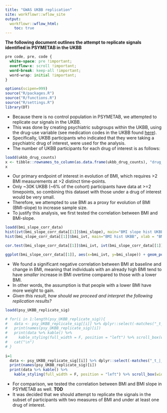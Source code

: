 ```yaml
---
title: "GWAS UKBB replication"
site: workflowr::wflow_site
output:
  workflowr::wflow_html:
    toc: true
---
```


**The following document outlines the attempt to replicate signals identified in PSYMETAB in the UKBB**


```css
pre code, pre, code {
  white-space: pre !important;
  overflow-x: scroll !important;
  word-break: keep-all !important;
  word-wrap: initial !important;
}
```

```r
options(scipen=999)
source("R/packages.R")
source("R/functions.R")
source("R/settings.R")
library(DT)
```

- Because there is no control population in PSYMETAB, we attempted to replicate our signals in the UKBB. 
- This was done by creating psychiatric subgroups within the UKBB, using the drug-use variable (see medication codes in the UKBB found [here](https://biobank.ndph.ox.ac.uk/showcase/coding.cgi?id=4&nl=1)).
- Specifically, UKBB participants who indicated that they were taking a psychiatric drug of interest, were used for the analysis.
- The number of UKBB participants for each drug of interest is as follows:
```r
loadd(ukbb_drug_counts)
x <- tibble::rownames_to_column(as.data.frame(ukbb_drug_counts), "drug_group") %>% rename(count = V1)
x
```

- Our primary endpoint of interest in evolution of BMI, which requires >2 BMI measurements at >2 distinct time-points. 
- Only ~30K UKBB (~6% of the cohort) participants have data at >=2 timepoints, so combining this dataset with those under a drug of interest would be very small. 
- Therefore, we attempted to use BMI as a proxy for evolution of BMI (BMI-slope) to increase sample size. 
- To justify this analysis, we first tested the correlation between BMI and BMI-slope. 
```r
loadd(bmi_slope_corr_data)
hist(ivt(bmi_slope_corr_data[[1]]$bmi_slope), main="BMI slope hist UKBB", xlab = "BMI slope (INQT)")
hist(bmi_slope_corr_data[[1]]$bmi_ivt, main="BMI hist UKBB", xlab = "BMI (INQT)")

cor.test(bmi_slope_corr_data[[1]]$bmi_ivt, ivt(bmi_slope_corr_data[[1]]$bmi_slope), use="complete.obs")

ggplot(bmi_slope_corr_data[[1]], aes(x=bmi_ivt, y=bmi_slope)) + geom_point() + geom_smooth(method=lm)
```

- We found a significant negative correlation between BMI at baseline and change in BMI, meaning that individuals with an already high BMI tend to have *smaller* increase in BMI overtime compared to those with a lower BMI.
- In other words, the assumption is that people with a lower BMI have more weight to gain.
- *Given this result, how should we proceed and interpret the following replication results?*

```r
loadd(psy_UKBB_replicate_sig)

# for(i in 1:length(psy_UKBB_replicate_sig)){
#   data <- psy_UKBB_replicate_sig[[i]] %>% dplyr::select(-matches("_t_|_se_|file"))
#   print(names(psy_UKBB_replicate_sig)[i])
#   print(data %>% kable() %>%
#     kable_styling(full_width = F, position = "left") %>% scroll_box(width = "100%", height="500px"))
#   cat("\n")
# }
  
i=1
  data <- psy_UKBB_replicate_sig[[i]] %>% dplyr::select(-matches("_t_|_se_|file"))
  print(names(psy_UKBB_replicate_sig)[i])
  print(data %>% kable() %>%
    kable_styling(full_width = F, position = "left") %>% scroll_box(width = "100%", height="500px"))

```

- For comparison, we tested the correlation between BMI and BMI slope in PSYMETAB as well. **TOD**
- It was decided that we should attempt to replicate the signals in the subset of participants with two measures of BMI and under at least one drug of interest. 